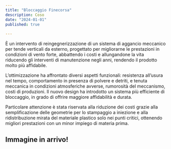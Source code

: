 ```yaml
---
title: "Bloccaggio Finecorsa"
description: Coso
date: "2024-01-01"
published: true
  
---
```


È un intervento di reingegnerizzazione di un sistema di aggancio meccanico per tende verticali da esterno, progettato per migliorarne le prestazioni in condizioni di vento forte, abbattendo i costi e allungandone la vita riducendo gli interventi di manutenzione negli anni, rendendo il prodotto molto più affidabile.



L’ottimizzazione ha affrontato diversi aspetti funzionali: resistenza all’usura nel tempo, comportamento in presenza di polvere e detriti, e tenuta meccanica in condizioni atmosferiche avverse, rumorosità del meccanismo, costi di produzioni. Il nuovo design ha introdotto un sistema più efficiente di bloccaggio, in grado di offrire maggiore affidabilità e durata.



Particolare attenzione è stata riservata alla riduzione dei costi grazie alla semplificazione delle geometrie per lo stampaggio a iniezione e alla ridistribuzione mirata del materiale plastico solo nei punti critici, ottenendo migliori prestazioni con un minor impiego di materia prima.

## Immagine in arrivo!
